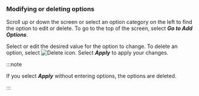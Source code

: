 ### Modifying or deleting options

<ProdImg img='modify-agent.png' desc='Modifying options' />

Scroll up or down the screen or select an option category on the left to find the option to edit or delete. To go to the top of the screen, select **_Go to Add Options_**.

Select or edit the desired value for the option to change. To delete an option, select ![Delete icon](/img/ico-trash.svg). Select **_Apply_** to apply your changes.

:::note

If you select **_Apply_** without entering options, the options are deleted.

:::
